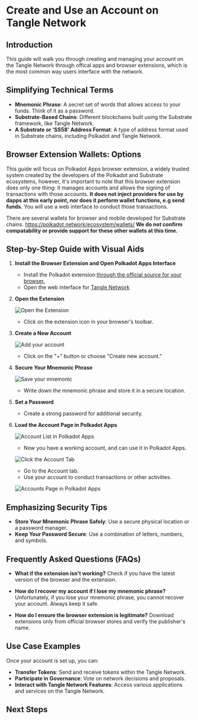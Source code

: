 
# Create and Use an Account on Tangle Network

## Introduction

This guide will walk you through creating and managing your account on the Tangle Network through offical apps and browser extensions, which is the most common way users interface with the network.

## Simplifying Technical Terms

- **Mnemonic Phrase**: A secret set of words that allows access to your funds. Think of it as a password.
- **Substrate-Based Chains**: Different blockchains built using the Substrate framework, like Tangle Network.
- **A Substrate or 'SS58' Address Format**: A type of address format used in Substrate chains, including Polkadot and Tangle Network.

## Browser Extension Wallets: Options

This guide will focus on Polkadot Apps browser extension, a widely trusted system created by the developers of the Polkadot and Substrate ecosystems, however, it's important to note that this browser extension does only one thing: it manages accounts and allows the signing of transactions with those accounts. **It does not inject providers for use by dapps at this early point, nor does it perform wallet functions, e.g send funds.** You will use a web interface to conduct those transactions.

There are several wallets for browser and mobile developed for Substrate chains.
https://polkadot.network/ecosystem/wallets/
**We do not confirm compatability or provide support for these other wallets at this time.**

## Step-by-Step Guide with Visual Aids

1. **Install the Browser Extension and Open Polkadot Apps Interface**

   - Install the Polkadot extension [through the official source for your browser.](https://polkadot.js.org/extension/)
   - Open the web interface for [Tangle Network](https://polkadot.js.org/apps/?rpc=wss%3A%2F%2Ftestnet-rpc.tangle.tools#/explorer) 

2. **Open the Extension**

   ![Open the Extension](../../../images/use/post-install.png)

   - Click on the extension icon in your browser's toolbar.

3. **Create a New Account**

   ![Add your account](../../../images/use/add-account.png)

   - Click on the "+" button or choose "Create new account."

4. **Secure Your Mnemonic Phrase**

   ![Save your mnemonic](../../../images/use/mnemonic.png)

   - Write down the mnemonic phrase and store it in a secure location.

5. **Set a Password**

   - Create a strong password for additional security.

6. **Load the Account Page in Polkadot Apps**

   ![Account List in Polkadot Apps](../../../images/use/account-app-list.png)

   - Now you have a working account, and can use it in Polkadot Apps.

   ![Click the Account Tab](../../../images/use/account-tab.png)

   - Go to the Account tab.
   - Use your account to conduct transactions or other activities.

   ![Accounts Page in Polkadot Apps](../../../images/use/account-tab-in-page.png)

## Emphasizing Security Tips

- **Store Your Mnemonic Phrase Safely**: Use a secure physical location or a password manager.
- **Keep Your Password Secure**: Use a combination of letters, numbers, and symbols.

## Frequently Asked Questions (FAQs)

- **What if the extension isn't working?**
  Check if you have the latest version of the browser and the extension.

- **How do I recover my account if I lose my mnemonic phrase?**
  Unfortunately, if you lose your mnemonic phrase, you cannot recover your account. Always keep it safe.

- **How do I ensure the browser extension is legitimate?**
  Download extensions only from official browser stores and verify the publisher's name.

## Use Case Examples

Once your account is set up, you can:

- **Transfer Tokens**: Send and receive tokens within the Tangle Network.
- **Participate in Governance**: Vote on network decisions and proposals.
- **Interact with Tangle Network Features**: Access various applications and services on the Tangle Network.

## Next Steps

<CommonActions />
